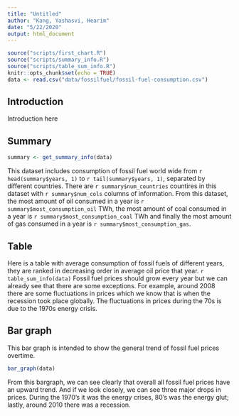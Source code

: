 ```yaml
---
title: "Untitled"
author: "Kang, Yashasvi, Hearim"
date: "5/22/2020"
output: html_document
---
```


```r
source("scripts/first_chart.R")
source("scripts/summary_info.R")
source("scripts/table_sum_info.R")
knitr::opts_chunk$set(echo = TRUE)
data <- read.csv("data/fossilfuel/fossil-fuel-consumption.csv")
```

## Introduction

Introduction here


## Summary
```r
summary <- get_summary_info(data)
```

This dataset includes consumption of fossil fuel world wide from `r head(summary$years, 1)` to `r tail(summary$years, 1)`, separated by different countries. There are `r summary$num_countries` countires in this dataset with `r summary$num_cols` columns of information. From this dataset, the most amount of oil consumed in a year is `r summary$most_consumption_oil` TWh, the most amount of coal consumed in a year is `r summary$most_consumption_coal` TWh and finally the most amount of gas consumed in a year is `r summary$most_consumption_gas`.

## Table
Here is a table with average consumption of fossil fuels of different years, they are ranked in decreasing order in average oil price that year.
`r table_sum_info(data)`
Fossil fuel prices should grow every year but we can already see that there are some exceptions. For example, around 2008 there are some fluctuations in prices which we know that is when the recession took place globally. The fluctuations in prices during the 70s is due to the 1970s energy crisis.

## Bar graph
This bar graph is intended to show the general trend of fossil fuel prices overtime.

```r
bar_graph(data)
```

From this bargraph, we can see clearly that overall all fossil fuel prices have an upward trend. And if we look closely, we can see three major drops in prices. During the 1970's it was the energy crises, 80's was the energy glut; lastly, around 2010 there was a recession.
